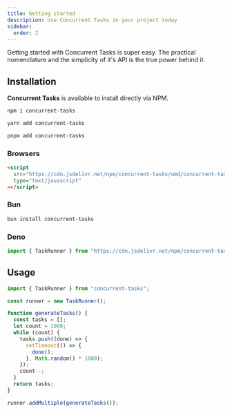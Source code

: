 ```yaml
---
title: Getting started
description: Use Concurrent Tasks in your project today
sidebar:
  order: 2
---
```



Getting started with Concurrent Tasks is super easy. The practical nomenclature and the simplicity of it's API is the true power behind it.

## Installation

**Concurrent Tasks** is available to install directly via NPM.

<Tabs>
  <TabItem label="NPM">
  
  ```bash 
  npm i concurrent-tasks
  ```

  </TabItem>
  <TabItem label="Yarn">
  
  ```bash
  yarn add concurrent-tasks
  ```

  </TabItem>
  <TabItem label="PNPM">
  
  ```bash
  pnpm add concurrent-tasks
  ```

  </TabItem>
</Tabs>

### Browsers

```html
<script
  src="https://cdn.jsdelivr.net/npm/concurrent-tasks/umd/concurrent-tasks.min.js"
  type="text/javascript"
></script>
```

### Bun

```bash
bun install concurrent-tasks
```

### Deno

```ts
import { TaskRunner } from "https://cdn.jsdelivr.net/npm/concurrent-tasks/src/index.ts";
```

## Usage

```ts
import { TaskRunner } from "concurrent-tasks";

const runner = new TaskRunner();

function generateTasks() {
  const tasks = [];
  let count = 1000;
  while (count) {
    tasks.push((done) => {
      setTimeout(() => {
        done();
      }, Math.random() * 1000);
    });
    count--;
  }
  return tasks;
}

runner.addMultiple(generateTasks());
```
